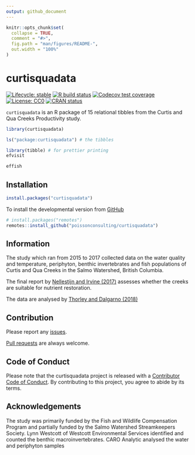 ```yaml
---
output: github_document
---
```


<!-- README.md is generated from README.Rmd. Please edit that file -->

```r
knitr::opts_chunk$set(
  collapse = TRUE,
  comment = "#>",
  fig.path = "man/figures/README-",
  out.width = "100%"
)
```

# curtisquadata

<!-- badges: start -->
[![Lifecycle: stable](https://img.shields.io/badge/lifecycle-stable-brightgreen.svg)](https://www.tidyverse.org/lifecycle/#stable)
[![R build status](https://github.com/poissonconsulting/curtisquadata/workflows/R-CMD-check/badge.svg)](https://github.com/poissonconsulting/curtisquadata/actions)
[![Codecov test coverage](https://codecov.io/gh/poissonconsulting/curtisquadata/branch/master/graph/badge.svg)](https://codecov.io/gh/poissonconsulting/curtisquadata?branch=master)
[![License: CC0](https://img.shields.io/badge/License-CC0-green.svg)](https://creativecommons.org/publicdomain/zero/1.0/legalcode)
[![CRAN status](https://www.r-pkg.org/badges/version/curtisquadata)](https://CRAN.R-project.org/package=curtisquadata)
<!-- badges: end -->

`curtisquadata` is an R package of 15 relational tibbles from the Curtis and Qua Creeks Productivity study.

```r
library(curtisquadata)
```

```r
ls("package:curtisquadata") # the tibbles
```

```r
library(tibble) # for prettier printing
efvisit
```

```r
effish
```

## Installation

<!-- To install the latest release from [CRAN](https://cran.r-project.org) -->
```r
install.packages("curtisquadata")
```

To install the developmental version from [GitHub](https://github.com/poissonconsulting/curtisquadata)
```r
# install.packages("remotes")
remotes::install_github("poissonconsulting/curtisquadata")
```

## Information

The study which ran from 2015 to 2017 collected data on the water quality and temperature, periphyton, 
benthic invertebrates and fish populations of Curtis and Qua Creeks in the Salmo Watershed, British Columbia.

The final report by [Nellestijn and Irvine (2017)](http://a100.gov.bc.ca/appsdata/acat/documents/r52848/COL_F17_F_1410_1507656727296_7649412937.pdf) assesses whether the creeks are suitable for nutrient restoration.

The data are analysed by [Thorley and Dalgarno (2018)](https://www.poissonconsulting.ca/analyses/curtis-qua-prod-17/)

## Contribution

Please report any [issues](https://github.com/poissonconsulting/pkgtemplate/issues).

[Pull requests](https://github.com/poissonconsulting/pkgtemplate/pulls) are always welcome.

## Code of Conduct

Please note that the curtisquadata project is released with a [Contributor Code of Conduct](https://contributor-covenant.org/version/2/0/CODE_OF_CONDUCT.html). By contributing to this project, you agree to abide by its terms.


## Acknowledgements

The study was primarily funded by the Fish and Wildlife Compensation Program 
and partially funded by the Salmo Watershed Streamkeepers Society.
Lynn Westcott of Westcott Environmental Services identified and counted the benthic macroinvertebrates.
CARO Analytic analysed the water and periphyton samples

